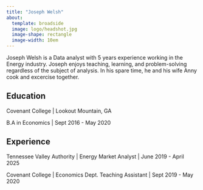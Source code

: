 ```yaml
---
title: "Joseph Welsh"
about:
  template: broadside
  image: logo/headshot.jpg
  image-shape: rectangle
  image-width: 10em
---
```

:::{#hero-heading}

Joseph Welsh is a Data analyst with 5 years experience working in the Energy industry. Joseph enjoys teaching, learning, and problem-solving regardless of the subject of analysis. In his spare time, he and his wife Anny cook and excercise together.

## Education

Covenant College | Lookout Mountain, GA

B.A in Economics | Sept 2016 - May 2020

## Experience

Tennessee Valley Authority | Energy Market Analyst | June 2019 - April 2025

Covenant College | Economics Dept. Teaching Assistant | Sept 2019 - May 2020

:::